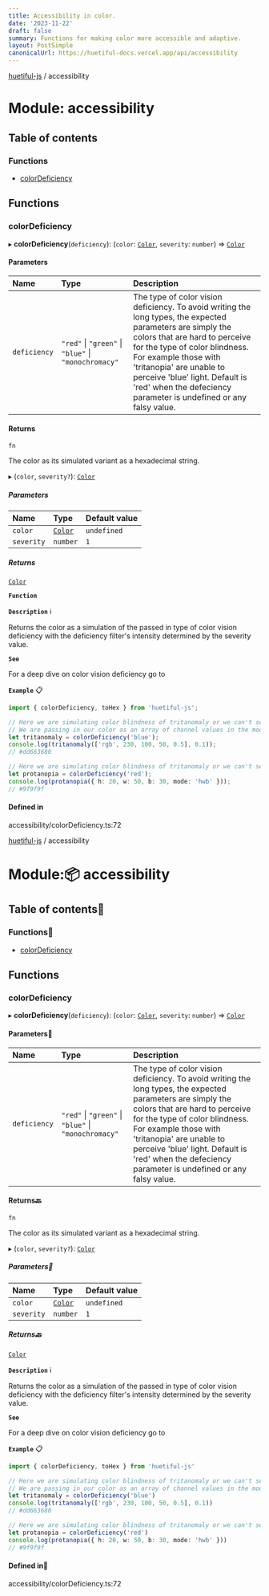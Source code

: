 ```yaml
---
title: Accessibility in color.
date: '2023-11-22'
draft: false
summary: Functions for making color more accessible and adaptive.
layout: PostSimple
canonicalUrl: https://huetiful-docs.vercel.app/api/accessibility
---
```


[huetiful-js](../README.md) / accessibility

# Module: accessibility

## Table of contents

### Functions

- [colorDeficiency](accessibility.md#colordeficiency)

## Functions

### colorDeficiency

▸ **colorDeficiency**(`deficiency`): (`color`: [`Color`](paramTypes.md#color), `severity`: `number`) => [`Color`](paramTypes.md#color)

#### Parameters

| Name         | Type                                                 | Description                                                                                                                                                                                                                                                                                                                             |
| :----------- | :--------------------------------------------------- | :-------------------------------------------------------------------------------------------------------------------------------------------------------------------------------------------------------------------------------------------------------------------------------------------------------------------------------------- |
| `deficiency` | `"red"` \| `"green"` \| `"blue"` \| `"monochromacy"` | The type of color vision deficiency. To avoid writing the long types, the expected parameters are simply the colors that are hard to perceive for the type of color blindness. For example those with 'tritanopia' are unable to perceive 'blue' light. Default is 'red' when the defeciency parameter is undefined or any falsy value. |

#### Returns

`fn`

The color as its simulated variant as a hexadecimal string.

▸ (`color`, `severity?`): [`Color`](paramTypes.md#color)

##### Parameters

| Name       | Type                           | Default value |
| :--------- | :----------------------------- | :------------ |
| `color`    | [`Color`](paramTypes.md#color) | `undefined`   |
| `severity` | `number`                       | `1`           |

##### Returns

[`Color`](paramTypes.md#color)

**`Function`**

**`Description`** :information_source:

Returns the color as a simulation of the passed in type of color vision deficiency with the deficiency filter's intensity determined by the severity value.

**`See`**

For a deep dive on color vision deficiency go to

**`Example`** :clipboard:

```ts
import { colorDeficiency, toHex } from 'huetiful-js';

// Here we are simulating color blindness of tritanomaly or we can't see 'blue'.
// We are passing in our color as an array of channel values in the mode "rgb". The severity is set to 0.1
let tritanomaly = colorDeficiency('blue');
console.log(tritanomaly(['rgb', 230, 100, 50, 0.5], 0.1));
// #dd663680

// Here we are simulating color blindness of tritanomaly or we can't see 'red'. The severity is not explicitly set so it defaults to 1
let protanopia = colorDeficiency('red');
console.log(protanopia({ h: 20, w: 50, b: 30, mode: 'hwb' }));
// #9f9f9f
```

#### Defined in

accessibility/colorDeficiency.ts:72


[huetiful-js](../README.md) / accessibility

# Module::package: accessibility

## Table of contents:scroll:

### Functions:toolbox:

- [colorDeficiency](accessibility.md#colordeficiency)

## Functions

### colorDeficiency

▸ **colorDeficiency**(`deficiency`): (`color`: [`Color`](paramTypes.md#color), `severity`: `number`) => [`Color`](paramTypes.md#color)

#### Parameters:abacus:

| Name | Type | Description |
| :------ | :------ | :------ |
| `deficiency` | ``"red"`` \| ``"green"`` \| ``"blue"`` \| ``"monochromacy"`` | The type of color vision deficiency. To avoid writing the long types, the expected parameters are simply the colors that are hard to perceive for the type of color blindness. For example those with 'tritanopia' are unable to perceive 'blue' light. Default is 'red' when the defeciency parameter is undefined or any falsy value. |

#### Returns:back:

`fn`

The color as its simulated variant as a hexadecimal string.

▸ (`color`, `severity?`): [`Color`](paramTypes.md#color)

##### Parameters:abacus:

| Name | Type | Default value |
| :------ | :------ | :------ |
| `color` | [`Color`](paramTypes.md#color) | `undefined` |
| `severity` | `number` | `1` |

##### Returns:back:

[`Color`](paramTypes.md#color)



**`Description`** :information_source:

Returns the color as a simulation of the passed in type of color vision deficiency with the deficiency filter's intensity determined by the severity value.

**`See`**

For a deep dive on  color vision deficiency go to

**`Example`** :clipboard:

```ts
import { colorDeficiency, toHex } from 'huetiful-js'

// Here we are simulating color blindness of tritanomaly or we can't see 'blue'. 
// We are passing in our color as an array of channel values in the mode "rgb". The severity is set to 0.1
let tritanomaly = colorDeficiency('blue')
console.log(tritanomaly(['rgb', 230, 100, 50, 0.5], 0.1))
// #dd663680

// Here we are simulating color blindness of tritanomaly or we can't see 'red'. The severity is not explicitly set so it defaults to 1
let protanopia = colorDeficiency('red')
console.log(protanopia({ h: 20, w: 50, b: 30, mode: 'hwb' }))
// #9f9f9f
```

#### Defined in:memo:

accessibility/colorDeficiency.ts:72


